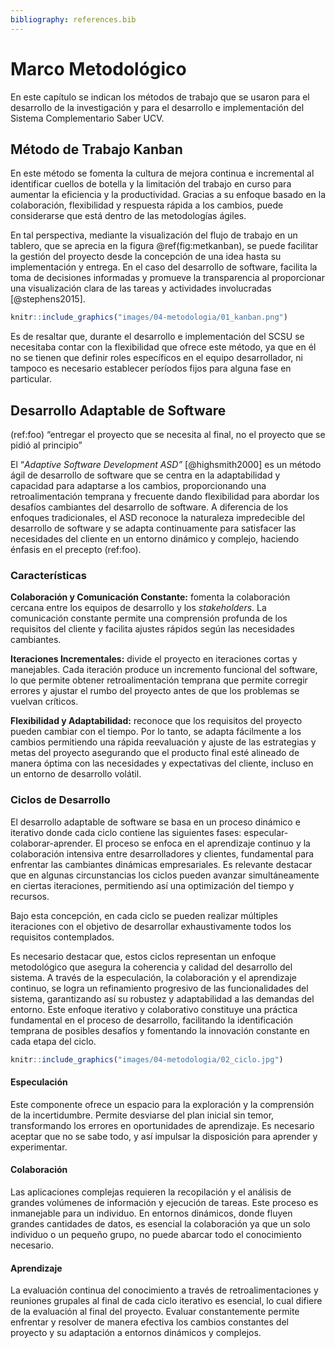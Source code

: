 ```yaml
---
bibliography: references.bib
---
```


# Marco Metodológico {#mm}

En este capítulo se indican los métodos de trabajo que se usaron para el desarrollo de la investigación y para el desarrollo e implementación del Sistema Complementario Saber UCV.

## Método de Trabajo Kanban {#mmmetodologia}

En este método se fomenta la cultura de mejora continua e incremental al identificar cuellos de botella y la limitación del trabajo en curso para aumentar la eficiencia y la productividad. Gracias a su enfoque basado en la colaboración, flexibilidad y respuesta rápida a los cambios, puede considerarse que está dentro de las metodologías ágiles.

En tal perspectiva, mediante la visualización del flujo de trabajo en un tablero, que se aprecia en la figura \@ref(fig:metkanban), se puede facilitar la gestión del proyecto desde la concepción de una idea hasta su implementación y entrega. En el caso del desarrollo de software, facilita la toma de decisiones informadas y promueve la transparencia al proporcionar una visualización clara de las tareas y actividades involucradas [@stephens2015].

```r
knitr::include_graphics("images/04-metodologia/01_kanban.png")
```

Es de resaltar que, durante el desarrollo e implementación del SCSU se necesitaba contar con la flexibilidad que ofrece este método, ya que en él no se tienen que definir roles específicos en el equipo desarrollador, ni tampoco es necesario establecer períodos fijos para alguna fase en particular.

## Desarrollo Adaptable de Software {#mmasd}

(ref:foo) "entregar el proyecto que se necesita al final, no el proyecto que se pidió al principio"

El "*Adaptive Software Development ASD"* [@highsmith2000] es un método ágil de desarrollo de software que se centra en la adaptabilidad y capacidad para adaptarse a los cambios, proporcionando una retroalimentación temprana y frecuente dando flexibilidad para abordar los desafíos cambiantes del desarrollo de software. A diferencia de los enfoques tradicionales, el ASD reconoce la naturaleza impredecible del desarrollo de software y se adapta continuamente para satisfacer las necesidades del cliente en un entorno dinámico y complejo, haciendo énfasis en el precepto (ref:foo).

### Características

**Colaboración y Comunicación Constante:** fomenta la colaboración cercana entre los equipos de desarrollo y los *stakeholders*. La comunicación constante permite una comprensión profunda de los requisitos del cliente y facilita ajustes rápidos según las necesidades cambiantes.

**Iteraciones Incrementales:** divide el proyecto en iteraciones cortas y manejables. Cada iteración produce un incremento funcional del software, lo que permite obtener retroalimentación temprana que permite corregir errores y ajustar el rumbo del proyecto antes de que los problemas se vuelvan críticos.

**Flexibilidad y Adaptabilidad:** reconoce que los requisitos del proyecto pueden cambiar con el tiempo. Por lo tanto, se adapta fácilmente a los cambios permitiendo una rápida reevaluación y ajuste de las estrategias y metas del proyecto asegurando que el producto final esté alineado de manera óptima con las necesidades y expectativas del cliente, incluso en un entorno de desarrollo volátil.

### Ciclos de Desarrollo

El desarrollo adaptable de software se basa en un proceso dinámico e iterativo donde cada ciclo contiene las siguientes fases: especular-colaborar-aprender. El proceso se enfoca en el aprendizaje continuo y la colaboración intensiva entre desarrolladores y clientes, fundamental para enfrentar las cambiantes dinámicas empresariales. Es relevante destacar que en algunas circunstancias los ciclos pueden avanzar simultáneamente en ciertas iteraciones, permitiendo así una optimización del tiempo y recursos.

Bajo esta concepción, en cada ciclo se pueden realizar múltiples iteraciones con el objetivo de desarrollar exhaustivamente todos los requisitos contemplados.

Es necesario destacar que, estos ciclos representan un enfoque metodológico que asegura la coherencia y calidad del desarrollo del sistema. A través de la especulación, la colaboración y el aprendizaje continuo, se logra un refinamiento progresivo de las funcionalidades del sistema, garantizando así su robustez y adaptabilidad a las demandas del entorno. Este enfoque iterativo y colaborativo constituye una práctica fundamental en el proceso de desarrollo, facilitando la identificación temprana de posibles desafíos y fomentando la innovación constante en cada etapa del ciclo.

```r
knitr::include_graphics("images/04-metodologia/02_ciclo.jpg")

```

#### **Especulación**

Este componente ofrece un espacio para la exploración y la comprensión de la incertidumbre. Permite desviarse del plan inicial sin temor, transformando los errores en oportunidades de aprendizaje. Es necesario aceptar que no se sabe todo, y así impulsar la disposición para aprender y experimentar.

#### **Colaboración**

Las aplicaciones complejas requieren la recopilación y el análisis de grandes volúmenes de información y ejecución de tareas. Este proceso es inmanejable para un individuo. En entornos dinámicos, donde fluyen grandes cantidades de datos, es esencial la colaboración ya que un solo individuo o un pequeño grupo, no puede abarcar todo el conocimiento necesario.

#### **Aprendizaje**

La evaluación continua del conocimiento a través de retroalimentaciones y reuniones grupales al final de cada ciclo iterativo es esencial, lo cual difiere de la evaluación al final del proyecto. Evaluar constantemente permite enfrentar y resolver de manera efectiva los cambios constantes del proyecto y su adaptación a entornos dinámicos y complejos.
